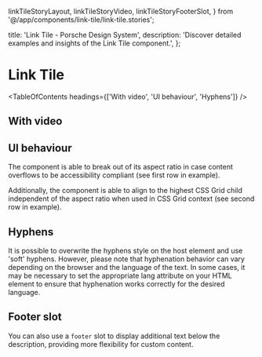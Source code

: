   linkTileStoryLayout,
  linkTileStoryVideo,
  linkTileStoryFooterSlot,
} from '@/app/components/link-tile/link-tile.stories';

  title: 'Link Tile - Porsche Design System',
  description: 'Discover detailed examples and insights of the Link Tile component.',
};

# Link Tile <ComponentStatus tagName="p-link-tile"></ComponentStatus>

<TableOfContents headings={['With video', 'UI behaviour', 'Hyphens']} />

## With video

<ComponentStory story={linkTileStoryVideo} />

## UI behaviour

The component is able to break out of its aspect ratio in case content overflows to be accessibility compliant (see
first row in example).

Additionally, the component is able to align to the highest CSS Grid child independent of the aspect ratio when used in
CSS Grid context (see second row in example).

<ComponentStory story={linkTileStoryLayout} />

## Hyphens

It is possible to overwrite the hyphens style on the host element and use 'soft' hyphens. However, please note that
hyphenation behavior can vary depending on the browser and the language of the text. In some cases, it may be necessary
to set the appropriate lang attribute on your HTML element to ensure that hyphenation works correctly for the desired
language.

<ComponentExample codeSample={linkTileExampleHyphens} />

## Footer slot

You can also use a `footer` slot to display additional text below the description, providing more flexibility for custom
content.

<ComponentStory story={linkTileStoryFooterSlot} />
